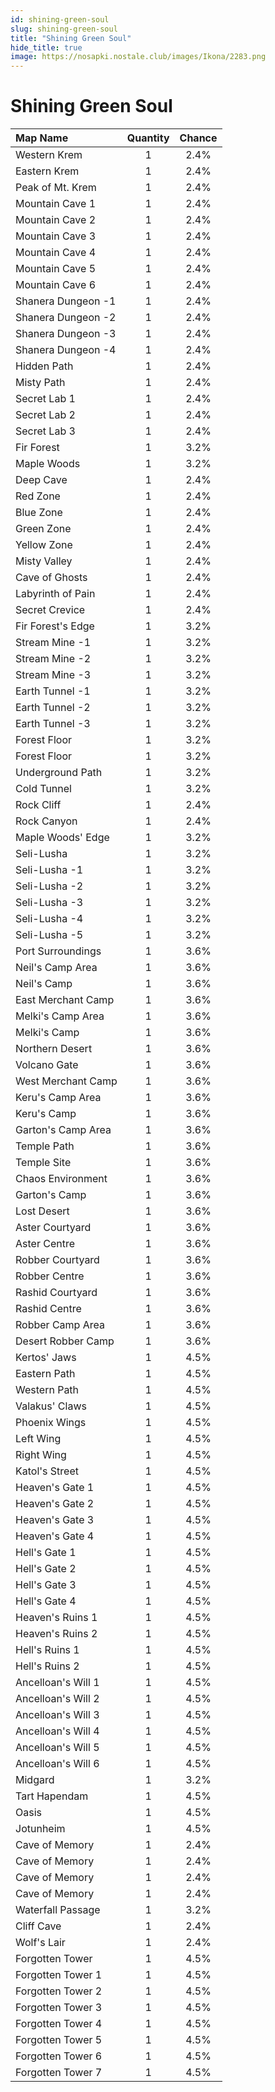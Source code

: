 ```yaml
---
id: shining-green-soul
slug: shining-green-soul
title: "Shining Green Soul"
hide_title: true
image: https://nosapki.nostale.club/images/Ikona/2283.png
---
```



# <ItemIcon iconId="2283" height="32"/> Shining Green Soul
|Map Name|Quantity|Chance|
|:--|:-:|:-:|
|Western Krem|1|2.4%|
|Eastern Krem|1|2.4%|
|Peak of Mt. Krem|1|2.4%|
|Mountain Cave 1|1|2.4%|
|Mountain Cave 2|1|2.4%|
|Mountain Cave 3|1|2.4%|
|Mountain Cave 4|1|2.4%|
|Mountain Cave 5|1|2.4%|
|Mountain Cave 6|1|2.4%|
|Shanera Dungeon -1|1|2.4%|
|Shanera Dungeon -2|1|2.4%|
|Shanera Dungeon -3|1|2.4%|
|Shanera Dungeon -4|1|2.4%|
|Hidden Path|1|2.4%|
|Misty Path|1|2.4%|
|Secret Lab 1|1|2.4%|
|Secret Lab 2|1|2.4%|
|Secret Lab 3|1|2.4%|
|Fir Forest|1|3.2%|
|Maple Woods|1|3.2%|
|Deep Cave|1|2.4%|
|Red Zone|1|2.4%|
|Blue Zone|1|2.4%|
|Green Zone|1|2.4%|
|Yellow Zone|1|2.4%|
|Misty Valley|1|2.4%|
|Cave of Ghosts|1|2.4%|
|Labyrinth of Pain|1|2.4%|
|Secret Crevice|1|2.4%|
|Fir Forest's Edge|1|3.2%|
|Stream Mine -1|1|3.2%|
|Stream Mine -2|1|3.2%|
|Stream Mine -3|1|3.2%|
|Earth Tunnel -1|1|3.2%|
|Earth Tunnel -2|1|3.2%|
|Earth Tunnel -3|1|3.2%|
|Forest Floor|1|3.2%|
|Forest Floor|1|3.2%|
|Underground Path|1|3.2%|
|Cold Tunnel|1|3.2%|
|Rock Cliff|1|2.4%|
|Rock Canyon|1|2.4%|
|Maple Woods' Edge|1|3.2%|
|Seli-Lusha|1|3.2%|
|Seli-Lusha -1|1|3.2%|
|Seli-Lusha -2|1|3.2%|
|Seli-Lusha -3|1|3.2%|
|Seli-Lusha -4|1|3.2%|
|Seli-Lusha -5|1|3.2%|
|Port Surroundings|1|3.6%|
|Neil's Camp Area|1|3.6%|
|Neil's Camp|1|3.6%|
|East Merchant Camp|1|3.6%|
|Melki's Camp Area|1|3.6%|
|Melki's Camp|1|3.6%|
|Northern Desert|1|3.6%|
|Volcano Gate|1|3.6%|
|West Merchant Camp|1|3.6%|
|Keru's Camp Area|1|3.6%|
|Keru's Camp|1|3.6%|
|Garton's Camp Area|1|3.6%|
|Temple Path|1|3.6%|
|Temple Site|1|3.6%|
|Chaos Environment|1|3.6%|
|Garton's Camp|1|3.6%|
|Lost Desert|1|3.6%|
|Aster Courtyard|1|3.6%|
|Aster Centre|1|3.6%|
|Robber Courtyard|1|3.6%|
|Robber Centre|1|3.6%|
|Rashid Courtyard|1|3.6%|
|Rashid Centre|1|3.6%|
|Robber Camp Area|1|3.6%|
|Desert Robber Camp|1|3.6%|
|Kertos' Jaws|1|4.5%|
|Eastern Path|1|4.5%|
|Western Path|1|4.5%|
|Valakus' Claws|1|4.5%|
|Phoenix Wings|1|4.5%|
|Left Wing|1|4.5%|
|Right Wing|1|4.5%|
|Katol's Street|1|4.5%|
|Heaven's Gate 1|1|4.5%|
|Heaven's Gate 2|1|4.5%|
|Heaven's Gate 3|1|4.5%|
|Heaven's Gate 4|1|4.5%|
|Hell's Gate 1|1|4.5%|
|Hell's Gate 2|1|4.5%|
|Hell's Gate 3|1|4.5%|
|Hell's Gate 4|1|4.5%|
|Heaven's Ruins 1|1|4.5%|
|Heaven's Ruins 2|1|4.5%|
|Hell's Ruins 1|1|4.5%|
|Hell's Ruins 2|1|4.5%|
|Ancelloan's Will 1|1|4.5%|
|Ancelloan's Will 2|1|4.5%|
|Ancelloan's Will 3|1|4.5%|
|Ancelloan's Will 4|1|4.5%|
|Ancelloan's Will 5|1|4.5%|
|Ancelloan's Will 6|1|4.5%|
|Midgard|1|3.2%|
|Tart Hapendam|1|4.5%|
|Oasis|1|4.5%|
|Jotunheim|1|4.5%|
|Cave of Memory|1|2.4%|
|Cave of Memory|1|2.4%|
|Cave of Memory|1|2.4%|
|Cave of Memory|1|2.4%|
|Waterfall Passage|1|3.2%|
|Cliff Cave|1|2.4%|
|Wolf's Lair|1|2.4%|
|Forgotten Tower|1|4.5%|
|Forgotten Tower 1|1|4.5%|
|Forgotten Tower 2|1|4.5%|
|Forgotten Tower 3|1|4.5%|
|Forgotten Tower 4|1|4.5%|
|Forgotten Tower 5|1|4.5%|
|Forgotten Tower 6|1|4.5%|
|Forgotten Tower 7|1|4.5%|

